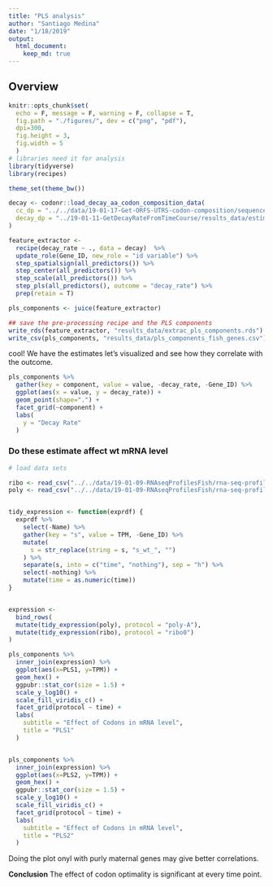```yaml
---
title: "PLS analysis"
author: "Santiago Medina"
date: "1/18/2019"
output: 
  html_document:
    keep_md: true
---
```



## Overview

```r
knitr::opts_chunk$set(
  echo = F, message = F, warning = F, collapse = T,
  fig.path = "./figures/", dev = c("png", "pdf"),
  dpi=300,
  fig.height = 3,
  fig.width = 5
  )
# libraries need it for analysis
library(tidyverse)
library(recipes)

theme_set(theme_bw())

decay <- codonr::load_decay_aa_codon_composition_data(
  cc_dp = "../../data/19-01-17-Get-ORFS-UTRS-codon-composition/sequence-data/zfish_codon_composition.csv",
  decay_dp = "../19-01-11-GetDecayRateFromTimeCourse/results_data/estimated_decay_rates.csv"
)
```

```r

feature_extractor <-
  recipe(decay_rate ~ ., data = decay)  %>%
  update_role(Gene_ID, new_role = "id variable") %>%
  step_spatialsign(all_predictors()) %>%
  step_center(all_predictors()) %>%
  step_scale(all_predictors()) %>%
  step_pls(all_predictors(), outcome = "decay_rate") %>%
  prep(retain = T)

pls_components <- juice(feature_extractor)

## save the pre-processing recipe and the PLS components
write_rds(feature_extractor, "results_data/extrac_pls_components.rds")
write_csv(pls_components, "results_data/pls_components_fish_genes.csv")
```

cool! We have the estimates let's visualized and see how they correlate with the outcome.


```r
pls_components %>% 
  gather(key = component, value = value, -decay_rate, -Gene_ID) %>% 
  ggplot(aes(x = value, y = decay_rate)) +
  geom_point(shape=".") +
  facet_grid(~component) +
  labs(
    y = "Decay Rate"
  )
```

### Do these estimate affect wt mRNA level

```r
# load data sets

ribo <- read_csv("../../data/19-01-09-RNAseqProfilesFish/rna-seq-profiles/ribo-zero-profile.csv")
poly <- read_csv("../../data/19-01-09-RNAseqProfilesFish/rna-seq-profiles/polyA-profile.csv")


tidy_expression <- function(exprdf) {
  exprdf %>% 
    select(-Name) %>% 
    gather(key = "s", value = TPM, -Gene_ID) %>% 
    mutate(
      s = str_replace(string = s, "s_wt_", "")
    ) %>% 
    separate(s, into = c("time", "nothing"), sep = "h") %>% 
    select(-nothing) %>% 
    mutate(time = as.numeric(time))
}


expression <- 
  bind_rows(
  mutate(tidy_expression(poly), protocol = "poly-A"),
  mutate(tidy_expression(ribo), protocol = "ribo0")
)

pls_components %>% 
  inner_join(expression) %>% 
  ggplot(aes(x=PLS1, y=TPM)) +
  geom_hex() +
  ggpubr::stat_cor(size = 1.5) +
  scale_y_log10() +
  scale_fill_viridis_c() +
  facet_grid(protocol ~ time) +
  labs(
    subtitle = "Effect of Codons in mRNA level",
    title = "PLS1"
  )


pls_components %>% 
  inner_join(expression) %>% 
  ggplot(aes(x=PLS2, y=TPM)) +
  geom_hex() +
  ggpubr::stat_cor(size = 1.5) +
  scale_y_log10() +
  scale_fill_viridis_c() +
  facet_grid(protocol ~ time) +
  labs(
    subtitle = "Effect of Codons in mRNA level",
    title = "PLS2"
  )

```

Doing the plot onyl with purly maternal genes may give better correlations.

**Conclusion** The effect of codon optimality is significant at every time point.